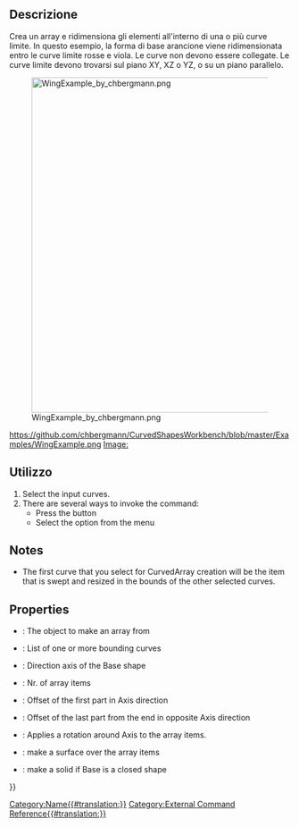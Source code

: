 <languages/>

{{Docnav/it
|
|[[CurvedShapes_CurvedSegment/it|CurvedSegment]]
|[[CurvedShapes Workbench/it|CurvedShapes]]
|IconL=
|IconR=CurvedShapes_CurvedSegment.svg
|IconC=CurvedShapes_workbench_icon.svg
}}

{{GuiCommand/it
|Name=CurvedShapes CurvedArray
|Name/it=CurvedShapes CurvedArray
|MenuLocation=
|Workbenches=[[CurvedShapes Workbench/it|CurvedShapes]]
|Shortcut=
|SeeAlso=
}}

<span id="Description"></span>
==Descrizione==

Crea un array e ridimensiona gli elementi all'interno di una o più curve limite. In questo esempio, la forma di base arancione viene ridimensionata entro le curve limite rosse e viola. Le curve non devono essere collegate.
Le curve limite devono trovarsi sul piano XY, XZ o YZ, o su un piano parallelo.

[[Image:WingExample_by_chbergmann.png|600px]]
<div class="mw-translate-fuzzy">
https://github.com/chbergmann/CurvedShapesWorkbench/blob/master/Examples/WingExample.png
[[Image:]]
</div>

<span id="Usage"></span>
==Utilizzo==

# Select the input curves.
# There are several ways to invoke the command:
#* Press the {{Button|[[Image:CurvedShapes_workbench_icon.svg|16px]] [[CurvedShapes_CurvedArray|Curved Array]]}} button
#* Select the {{MenuCommand|Curved Shapes → [[Image:CurvedShapes_workbench_icon.svg|16px]] Curved Array}} option from the menu

==Notes==

* The first curve that you select for CurvedArray creation will be the item that is swept and resized in the bounds of the other selected curves.

==Properties==

{{Properties_Title|Base}}
* {{PropertyData|Base}}: The object to make an array from
* {{PropertyData|Hullcurves}}: List of one or more bounding curves
* {{PropertyData|Axis}}: Direction axis of the Base shape
* {{PropertyData|Items}}: Nr. of array items
* {{PropertyData|OffsetStart}}: Offset of the first part in Axis direction
* {{PropertyData|OffsetEnd}}: Offset of the last part from the end in opposite Axis direction
* {{PropertyData|Twist}}: Applies a rotation around Axis to the array items.
* {{PropertyData|Surface}}: make a surface over the array items
* {{PropertyData|Solid}}: make a solid if Base is a closed shape


{{Docnav
|
|[[CurvedShapes_CurvedSegment|CurvedSegment]]
|[[CurvedShapes Workbench|CurvedShapes]]
|IconL=
|IconR=CurvedShapes_CurvedSegment.svg
|IconC=CurvedShapes_workbench_icon.svg
}}

{{Userdocnavi{{#translation:}}}}
[[Category:Name{{#translation:}}]]
[[Category:External Command Reference{{#translation:}}]]
